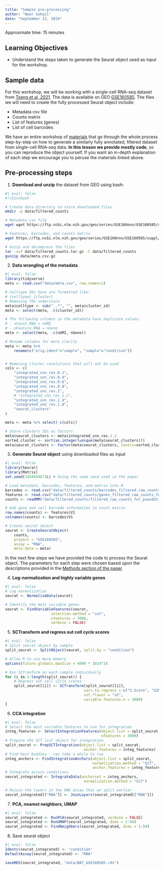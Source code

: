 ```yaml
---
title: "Sample pre-processing"
author: "Noor Sohail"
date: "September 13, 2024"
---
```


Approximate time: 15 minutes

## Learning Objectives 

* Understand the steps taken to generate the Seurat object used as input for the workshop.

## Sample data

For this workshop, we will be working with a single-cell RNA-seq dataset from [Tseng et al, 2021](https://www.ncbi.nlm.nih.gov/pmc/articles/PMC8076094/). The data is available on GEO [GSE160585](https://www.ncbi.nlm.nih.gov/geo/query/acc.cgi?acc=GSE160585). The files we will need to create the fully processed Seurat object include:

- Metadata csv file
- Counts matrix
- List of features (genes)
- List of cell barcodes

We have an entire workshop of [materials](https://hbctraining.github.io/scRNA-seq_online/) that go through the whole process step-by-step on how to generate a similarly fully annotated, filtered dataset from single-cell RNA-seq data. **In this lesson we provide mostly code**, so you can reproduce the object yourself. If you want an in-depth explanation of each step we encourage you to peruse the materials linked above.

## Pre-processing steps

1. **Download and unzip** the dataset from GEO using bash:

```bash
#| eval: false
#!/bin/bash

# Create data directory to store downloaded files
mkdir -p data/filtered_counts

# Metadata csv file
wget wget https://ftp.ncbi.nlm.nih.gov/geo/series/GSE160nnn/GSE160585/suppl/GSE160585%5Fmetadata%5Ffor%5Fpseudotime%5Fand%5Fpseudobulk%5FDGE.csv.gz -O data/meta.csv.gz

# Features, barcodes, and counts matrix
wget https://ftp.ncbi.nlm.nih.gov/geo/series/GSE160nnn/GSE160585/suppl/GSE160585%5Ffiltered%5Fraw%5Fcounts%5Ffor%5Fpseudotime%5Fand%5Fpseudobulk%5FDGE.tar.gz -O data/filtered_counts.tar.gz

# Unzip and decompress the files
tar -xvf data/filtered_counts.tar.gz -C data/filtered_counts
gunzip data/meta.csv.gz
```


2. **Data wrangling of the metadata**

```r
#| eval: false
library(tidyverse)
meta <- read.csv("data/meta.csv", row.names=1)

# Celltype IDs have are formatted like: 
# {celltype}_{cluster}
# Removing the underscore
meta$celltype <- sub("_.*", "", meta$cluster_id)
meta <- select(meta, -c(cluster_id))

# The following columns in the metadata have duplicate values:
# - nCount_RNA = nUMI
# - nFeature_RNA = nGene
meta <- select(meta, -c(nUMI, nGene))

# Rename columns for more clarity
meta <- meta %>%
    rename(c("orig.ident"="sample", "sample"="condition"))


# Removing cluster resolutions that will not be used
cols <- c(
    "integrated_snn_res.0.1",
    "integrated_snn_res.0.4",
    "integrated_snn_res.0.6",
    "integrated_snn_res.0.8",
    "integrated_snn_res.1",
    # "integrated_snn_res.1.2",
    "integrated_snn_res.1.4",
    "integrated_snn_res.1.8",
    "seurat_clusters"
)

meta <- meta %>% select(-c(cols))

# Store clusters IDs as factors
meta$seurat_clusters <- meta$integrated_snn_res.1.2
sorted_cluster <- sort(as.integer(unique(meta$seurat_clusters)))
meta$seurat_clusters <- factor(meta$seurat_clusters, levels=sorted_cluster)
```


3. **Generate Seurat object** using downloaded files as input

```r
#| eval: false
library(Seurat)
library(Matrix)
set.seed(1454944673L) # Using the same seed used in the paper

# Load metadata, barcodes, features, and matrix into R
barcodes <- read.csv("data/filtered_counts/barcodes_filtered_raw_counts_for_pseudotime_and_pseudobulk_DGE.tsv", header=FALSE)
features <- read.csv("data/filtered_counts/genes_filtered_raw_counts_for_pseudotime_and_pseudobulk_DGE.tsv", header=FALSE)
counts <- readMM("data/filtered_counts/filtered_raw_counts_for_pseudotime_and_pseudobulk_DGE.mtx")

# Add gene and cell barcode information to count matrix
row.names(counts) <- features$V1
colnames(counts) <- barcodes$V1

# Create seurat object
seurat <- CreateSeuratObject(
    counts, 
    project = "GSE160585", 
    assay = "RNA", 
    meta.data = meta)
```

::: callout-note
In the next few steps we have provided the code to process the Seurat object. The parameters for each step were chosen based upon the descriptions provided in the [Methods section of the paper](https://www.ncbi.nlm.nih.gov/pmc/articles/PMC8076094/).
:::

4. **Log-normalization and highly variable genes**

```r
#| eval: false
# Log normalization
seurat <- NormalizeData(seurat)

# Identify the most variable genes
seurat <- FindVariableFeatures(seurat, 
                     selection.method = "vst",
                     nfeatures = 3000, 
                     verbose = FALSE)
```


5. **SCTransform and regress out cell cycle scores**

```r
#| eval: false
# Split seurat object by sample
split_seurat <- SplitObject(seurat, split.by = "condition")

# Allow R to use more memory
options(future.globals.maxSize = 4000 * 1024^2)

# Run SCTranform on each sample individually
for (i in 1:length(split_seurat)) {
    # Regress out cell cycle scores
    split_seurat[[i]] <- SCTransform(split_seurat[[i]], 
                                    vars.to.regress = c("S.Score", "G2M.Score"), 
                                    vst.flavor = "v2",
                                    variable.features.n = 3000)
}
```


6. **CCA integration**

```r
#| eval: false
# Select the most variable features to use for integration
integ_features <- SelectIntegrationFeatures(object.list = split_seurat, 
                                            nfeatures = 3000)
# Prepare the SCT list object for integration
split_seurat <- PrepSCTIntegration(object.list = split_seurat,
                                    anchor.features = integ_features)
# Find best buddies - can take a while to run
integ_anchors <- FindIntegrationAnchors(object.list = split_seurat,
                                        normalization.method = "SCT",
                                        anchor.features = integ_features)
# Integrate across conditions
seurat_integrated <- IntegrateData(anchorset = integ_anchors, 
                                    normalization.method = "SCT")

# Rejoin the layers in the RNA assay that we split earlier
seurat_integrated[["RNA"]] <- JoinLayers(seurat_integrated[["RNA"]])
```


7. **PCA, nearest neighbors, UMAP**

```r
#| eval: false
seurat_integrated <- RunPCA(seurat_integrated, verbose = FALSE)
seurat_integrated <- RunUMAP(seurat_integrated, dims = 1:50)
seurat_integrated <- FindNeighbors(seurat_integrated, dims = 1:50)
```


8. Save seurat object

```r
#| eval: false
Idents(seurat_integrated) <- "condition"
DefaultAssay(seurat_integrated) <- "RNA"

saveRDS(seurat_integrated, "data/BAT_GSE160585.rds")
```
